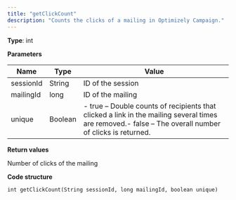 ```yaml
---
title: "getClickCount"
description: "Counts the clicks of a mailing in Optimizely Campaign."
---
```


**Type**: int

**Parameters**

| Name      | Type    | Value                                                                                                                                                   |
| --------- | ------- | ------------------------------------------------------------------------------------------------------------------------------------------------------- |
| sessionId | String  | ID of the session                                                                                                                                       |
| mailingId | long    | ID of the mailing                                                                                                                                       |
| unique    | Boolean | \- true – Double counts of recipients that clicked a link in the mailing several times are removed.\- false – The overall number of clicks is returned. |

**Return values**

Number of clicks of the mailing

**Code structure**

`int getClickCount(String sessionId, long mailingId, boolean unique)
`